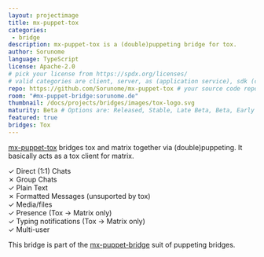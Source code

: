 ```yaml
---
layout: projectimage
title: mx-puppet-tox
categories:
 - bridge
description: mx-puppet-tox is a (double)puppeting bridge for tox.
author: Sorunome
language: TypeScript
license: Apache-2.0
# pick your license from https://spdx.org/licenses/
# valid categories are client, server, as (application service), sdk (client sdk), bot, and other
repo: https://github.com/Sorunome/mx-puppet-tox # your source code repository
room: "#mx-puppet-bridge:sorunome.de"
thumbnail: /docs/projects/bridges/images/tox-logo.svg
maturity: Beta # Options are: Released, Stable, Late Beta, Beta, Early Beta, Late Alpha, Alpha, Early Alpha, or Not actively maintained
featured: true
bridges: Tox
---
```


[mx-puppet-tox](https://github.com/Sorunome/mx-puppet-tox) bridges tox and matrix together via (double)puppeting. It basically acts as a tox client for matrix.

&#10003; Direct (1:1) Chats  
&#10007; Group Chats  
&#10003; Plain Text  
&#10007; Formatted Messages (unsuported by tox)  
&#10003; Media/files  
&#10003; Presence (Tox &#8594; Matrix only)  
&#10003; Typing notifications (Tox &#8594; Matrix only)  
&#10003; Multi-user  

This bridge is part of the [mx-puppet-bridge](https://github.com/Sorunome/mx-puppet-bridge) suit of puppeting bridges.
